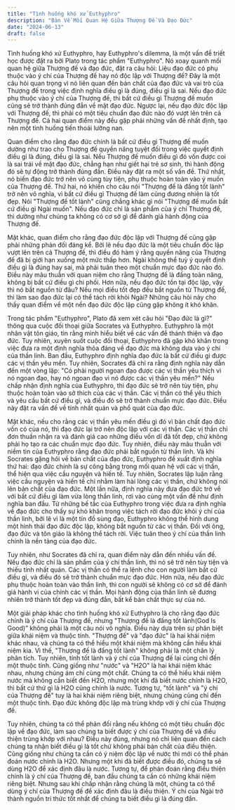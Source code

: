```yaml
---
title: "Tình huống khó xử Euthyphro"
description: "Bàn Về Mối Quan Hệ Giữa Thượng Đế Và Đạo Đức"
date: "2024-06-13"
draft: false
---
```


Tình huống khó xử Euthyphro, hay Euthyphro's dilemma, là một vấn đề triết học được đặt ra bởi Plato trong tác phẩm "Euthyphro". Nó xoay quanh mối quan hệ giữa Thượng đế và đạo đức, đặt ra câu hỏi: Liệu đạo đức có phụ thuộc vào ý chí của Thượng đế hay nó độc lập với Thượng đế? Đây là một câu hỏi quan trọng vì nó liên quan đến bản chất của đạo đức và vai trò của Thượng đế trong việc định nghĩa điều gì là đúng, điều gì là sai. Nếu đạo đức phụ thuộc vào ý chí của Thượng đế, thì bất cứ điều gì Thượng đế muốn cũng sẽ trở thành đúng đắn về mặt đạo đức. Ngược lại, nếu đạo đức độc lập với Thượng đế, thì phải có một tiêu chuẩn đạo đức nào đó vượt lên trên cả Thượng đế. Cả hai quan điểm này đều gặp phải những vấn đề nhất định, tạo nên một tình huống tiến thoái lưỡng nan.

Quan điểm cho rằng đạo đức chính là bất cứ điều gì Thượng đế muốn dường như trao cho Thượng đế quyền năng tuyệt đối trong việc quyết định điều gì là đúng, điều gì là sai. Nếu Thượng đế muốn điều gì đó vốn được coi là sai trái về mặt đạo đức, chẳng hạn như giết hại trẻ sơ sinh, thì hành động đó sẽ tự động trở thành đúng đắn. Điều này đặt ra một số vấn đề. Thứ nhất, nó biến đạo đức trở nên vô cùng tùy tiện, phụ thuộc hoàn toàn vào ý muốn của Thượng đế. Thứ hai, nó khiến cho câu nói "Thượng đế là đấng tốt lành" trở nên vô nghĩa, vì bất cứ điều gì Thượng đế làm cũng đương nhiên là tốt đẹp. Nói "Thượng đế tốt lành" cũng chẳng khác gì nói "Thượng đế muốn bất cứ điều gì Ngài muốn". Nếu đạo đức chỉ là sản phẩm của ý chí Thượng đế, thì dường như chúng ta không có cơ sở gì để đánh giá hành động của Thượng đế.

Mặt khác, quan điểm cho rằng đạo đức độc lập với Thượng đế cũng gặp phải những phản đối đáng kể. Bởi lẽ nếu đạo đức là một tiêu chuẩn độc lập vượt lên trên cả Thượng đế, thì điều đó hàm ý rằng quyền năng của Thượng đế đã bị giới hạn xuống một mức thấp hơn. Ngài không thể tuỳ ý quyết định điều gì là đúng hay sai, mà phải tuân theo một chuẩn mực đạo đức nào đó. Điều này mâu thuẫn với quan niệm cho rằng Thượng đế là đấng toàn năng, không bị bất cứ điều gì chi phối. Hơn nữa, nếu đạo đức tồn tại độc lập, vậy thì nó bắt nguồn từ đâu? Nếu mọi điều tốt đẹp đều bắt nguồn từ Thượng đế, thì làm sao đạo đức lại có thể tách rời khỏi Ngài? Những câu hỏi này cho thấy quan điểm về một nền đạo đức độc lập cũng gặp không ít khó khăn.

Trong tác phẩm "Euthyphro", Plato đã xem xét câu hỏi "Đạo đức là gì?" thông qua cuộc đối thoại giữa Socrates và Euthyphro. Euthyphro là một nhân vật tôn giáo, tin rằng mình hiểu biết về các vấn đề thánh thiện và đạo đức. Tuy nhiên, xuyên suốt cuộc đối thoại, Euthyphro đã gặp khó khăn trong việc đưa ra một định nghĩa thỏa đáng về đạo đức mà không dựa vào ý chí của thần linh. Ban đầu, Euthyphro định nghĩa đạo đức là bất cứ điều gì được các vị thần yêu mến. Tuy nhiên, Socrates đã chỉ ra rằng định nghĩa này dẫn đến một vòng lặp: "Có phải người ngoan đạo được các vị thần yêu thích vì nó ngoan đạo, hay nó ngoan đạo vì nó được các vị thần yêu mến?" Nếu chấp nhận định nghĩa của Euthyphro, thì đạo đức sẽ trở nên tùy tiện, phụ thuộc hoàn toàn vào sở thích của các vị thần. Các vị thần có thể yêu thích và yêu cầu bất cứ điều gì, và điều đó sẽ trở thành chuẩn mực đạo đức. Điều này đặt ra vấn đề về tính nhất quán và phổ quát của đạo đức.

Mặt khác, nếu cho rằng các vị thần yêu mến điều gì đó vì bản chất đạo đức vốn có của nó, thì đạo đức lại trở nên độc lập với các vị thần. Các vị thần chỉ đơn thuần nhận ra và đánh giá cao những điều vốn dĩ đã tốt đẹp, chứ không phải họ tạo ra các chuẩn mực đạo đức. Tuy nhiên, điều này mâu thuẫn với niềm tin của Euthyphro rằng đạo đức phải bắt nguồn từ thần linh. Và khi Socrates gặng hỏi về bản chất của đạo đức, Euthyphro đề xuất định nghĩa thứ hai: đạo đức chính là sự công bằng trong mối quan hệ với các vị thần, thể hiện qua việc cầu nguyện và hiến tế. Tuy nhiên, Socrates lập luận rằng việc cầu nguyện và hiến tế chỉ nhằm làm hài lòng các vị thần, chứ không nói lên bản chất của đạo đức. Một lần nữa, định nghĩa này đưa đạo đức trở về với bất cứ điều gì làm vừa lòng thần linh, rơi vào cùng một vấn đề như định nghĩa ban đầu. Từ những bế tắc của Euthyphro trong việc đưa ra định nghĩa về đạo đức cho thấy sự khó khăn trong việc tách rời đạo đức khỏi ý chí của thần linh, bởi lẽ vì là một tín đồ sùng đạo, Euthyphro không thể hình dung một hình thái đạo đức độc lập, không bắt nguồn từ các vị thần. Đối với ông, đạo đức và tôn giáo là không thể tách rời. Việc tuân theo ý chí của thần linh chính là nền tảng của đạo đức.

Tuy nhiên, như Socrates đã chỉ ra, quan điểm này dẫn đến nhiều vấn đề. Nếu đạo đức chỉ là sản phẩm của ý chí thần linh, thì nó sẽ trở nên tùy tiện và thiếu tính nhất quán. Các vị thần có thể ra lệnh cho con người làm bất cứ điều gì, và điều đó sẽ trở thành chuẩn mực đạo đức. Hơn nữa, nếu đạo đức phụ thuộc hoàn toàn vào thần linh, thì con người sẽ không có cơ sở để đánh giá hành vi của chính các vị thần. Mọi hành động của thần linh sẽ đương nhiên trở thành tốt đẹp và đúng đắn, bất kể bản chất thực sự của nó.

Một giải pháp khác cho tình huống khó xử Euthyphro là cho rằng đạo đức chính là ý chí của Thượng đế, nhưng "Thượng đế là đấng tốt lành(God Is Good)”  không phải là một câu nói vô nghĩa. Điều này dựa trên sự phân biệt giữa khái niệm và thuộc tính. "Thượng đế" và "đạo đức" là hai khái niệm khác nhau, và chúng ta có thể hiểu một khái niệm mà không cần hiểu khái niệm kia. Vì thế, "Thượng đế là đấng tốt lành" không phải là một chân lý phân tích. Tuy nhiên, tính tốt lành và ý chí của Thượng đế lại cùng chỉ đến một thuộc tính. Cũng giống như "nước" và "H2O" là hai khái niệm khác nhau, nhưng chúng ám chỉ cùng một chất. Chúng ta có thể hiểu khái niệm nước mà không cần biết đến H2O, nhưng một khi đã biết nước chính là H2O, thì bất cứ thứ gì là H2O cũng chính là nước. Tương tự, "tốt lành" và "ý chí của Thượng đế" tuy là hai khái niệm riêng biệt, nhưng chúng cùng chỉ đến một thuộc tính. Đạo đức không độc lập mà trùng khớp với ý chí của Thượng đế.

Tuy nhiên, chúng ta có thể phản đối rằng nếu không có một tiêu chuẩn độc lập về đạo đức, làm sao chúng ta biết được ý chí của Thượng đế và điều thiện trùng khớp với nhau? Điều này đúng, nhưng nó chỉ liên quan đến cách chúng ta nhận biết điều gì là tốt chứ không phải bản chất của điều thiện. Cũng giống như chúng ta cần có ý niệm độc lập về nước thì mới có thể phán đoán nước chính là H2O. Nhưng một khi đã biết được điều đó, chúng ta sẽ dùng H2O để xác định đâu là nước. Tương tự, để phán đoán rằng điều thiện chính là ý chí của Thượng đế, ban đầu chúng ta cần có những khái niệm riêng biệt. Nhưng sau khi chấp nhận rằng chúng là một, chúng ta có thể dùng ý chí của Thượng đế để xác định đâu là điều thiện. Ý chí của Ngài trở thành nguồn tri thức tốt nhất để chúng ta biết điều gì là đúng đắn.